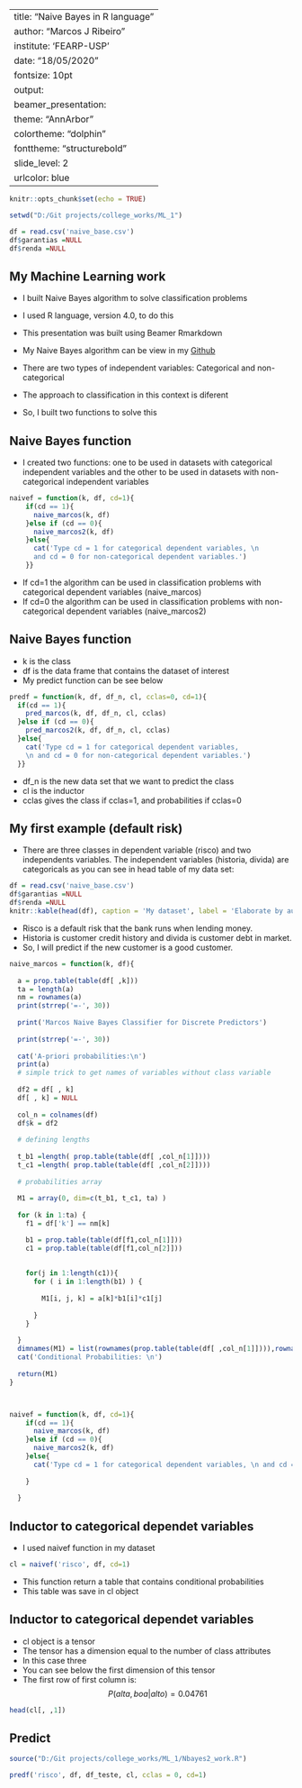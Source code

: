 
---
title: "Naive Bayes in R language"
author: "Marcos J Ribeiro"  
institute: 'FEARP-USP'  
date: "18/05/2020"
fontsize: 10pt
output:
  beamer_presentation:
    theme: "AnnArbor"
    colortheme: "dolphin"
    fonttheme: "structurebold"
    slide_level: 2
urlcolor: blue
---


```r
knitr::opts_chunk$set(echo = TRUE)
```
```r

setwd("D:/Git projects/college_works/ML_1")

df = read.csv('naive_base.csv')
df$garantias =NULL
df$renda =NULL
```


## My Machine Learning work

- I  built Naive Bayes algorithm to solve classification problems

- I used R language, version 4.0, to do this

- This presentation was built using Beamer Rmarkdown

- My Naive Bayes algorithm can be view in my [Github](https://github.com/mj-ribeiro/College-works/tree/master/ML_1)

- There are two types of independent variables: Categorical and non-categorical 

- The approach to classification in this context is diferent

- So, I built two functions to solve this



## Naive Bayes function

- I created two functions: one to be used in datasets with categorical independent variables and the other to be used in datasets with non-categorical independent variables

```r
naivef = function(k, df, cd=1){
    if(cd == 1){
      naive_marcos(k, df)
    }else if (cd == 0){
      naive_marcos2(k, df)
    }else{
      cat('Type cd = 1 for categorical dependent variables, \n
      and cd = 0 for non-categorical dependent variables.')
    }} 
```

- If cd=1 the algorithm can be used in classification problems with categorical dependent variables (naive_marcos)
- If cd=0 the algorithm can be used in classification problems with non-categorical dependent variables (naive_marcos2)


## Naive Bayes function

- k is the class
- df is the data frame that contains the dataset of interest
- My predict function can be see below

```r
predf = function(k, df, df_n, cl, cclas=0, cd=1){
  if(cd == 1){
    pred_marcos(k, df, df_n, cl, cclas)
  }else if (cd == 0){
    pred_marcos2(k, df, df_n, cl, cclas)
  }else{
    cat('Type cd = 1 for categorical dependent variables, 
    \n and cd = 0 for non-categorical dependent variables.')
  }} 
```

- df_n is the new data set that we want to predict the class
- cl is the inductor
- cclas gives the class if cclas=1, and probabilities if cclas=0 



## My first example (default risk)

- There are three classes in dependent variable (risco) and two independents variables. The independent variables (historia, divida) are categoricals as you can see in head table of my data set:
```r

df = read.csv('naive_base.csv')
df$garantias =NULL
df$renda =NULL
knitr::kable(head(df), caption = 'My dataset', label = 'Elaborate by author.')
```

- Risco is a default risk that the bank runs when lending money.
- Historia is customer credit history and divida is customer debt in market.  
- So, I will predict if the new customer is a good customer.

```r

naive_marcos = function(k, df){
  
  a = prop.table(table(df[ ,k]))
  ta = length(a)
  nm = rownames(a)
  print(strrep('=-', 30))
  
  print('Marcos Naive Bayes Classifier for Discrete Predictors')
  
  print(strrep('=-', 30))
  
  cat('A-priori probabilities:\n')
  print(a)
  # simple trick to get names of variables without class variable
  
  df2 = df[ , k]
  df[ , k] = NULL 
  
  col_n = colnames(df)
  df$k = df2
  
  # defining lengths
  
  t_b1 =length( prop.table(table(df[ ,col_n[1]])))
  t_c1 =length( prop.table(table(df[ ,col_n[2]])))
  
  # probabilities array
  
  M1 = array(0, dim=c(t_b1, t_c1, ta) )
  
  for (k in 1:ta) {
    f1 = df['k'] == nm[k]

    b1 = prop.table(table(df[f1,col_n[1]]))
    c1 = prop.table(table(df[f1,col_n[2]]))
    
    
    for(j in 1:length(c1)){
      for ( i in 1:length(b1) ) {
        
        M1[i, j, k] = a[k]*b1[i]*c1[j] 
        
      }
    }
    
  }
  dimnames(M1) = list(rownames(prop.table(table(df[ ,col_n[1]]))),rownames( prop.table(table(df[ ,col_n[2]]))), nm )
  cat('Conditional Probabilities: \n')
  
  return(M1) 
}



naivef = function(k, df, cd=1){
    if(cd == 1){
      naive_marcos(k, df)
    }else if (cd == 0){
      naive_marcos2(k, df)
    }else{
      cat('Type cd = 1 for categorical dependent variables, \n and cd = 0 for non-categorical dependent variables.')
      
    }
    
  } 

```



## Inductor to categorical dependet variables

- I used naivef function in my dataset
```r
cl = naivef('risco', df, cd=1)

```
- This function return a table that contains conditional probabilities 
- This table was save in cl object


## Inductor to categorical dependet variables

- cl object is a tensor
- The tensor has a dimension equal to the number of class attributes
- In this case three
- You can see below the first dimension of this tensor 
- The first row of first column is: $$P(alta, boa|alto)= 0.04761$$

```r
head(cl[, ,1])
```

## Predict


```r
source("D:/Git projects/college_works/ML_1/Nbayes2_work.R")
```

```r
predf('risco', df, df_teste, cl, cclas = 0, cd=1)

```













